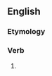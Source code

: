 ==English==

===Etymology===
{{suffix|fight|eth|lang=en}}

===Verb===
{{head|en|verb form}}

# {{en-archaic third-person singular of|fight}}